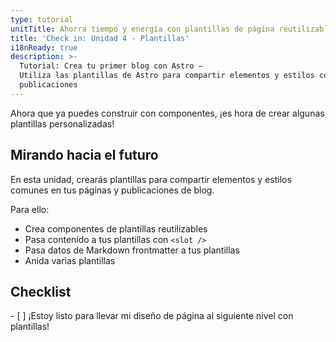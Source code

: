 ```yaml
---
type: tutorial
unitTitle: Ahorra tiempo y energía con plantillas de página reutilizables
title: 'Check in: Unidad 4 - Plantillas'
i18nReady: true
description: >-
  Tutorial: Crea tu primer blog con Astro —
  Utiliza las plantillas de Astro para compartir elementos y estilos comunes en tus páginas y
  publicaciones
---
```



Ahora que ya puedes construir con componentes, ¡es hora de crear algunas plantillas personalizadas!

## Mirando hacia el futuro

En esta unidad, crearás plantillas para compartir elementos y estilos comunes en tus páginas y publicaciones de blog.

Para ello:

- Crea componentes de plantillas reutilizables
- Pasa contenido a tus plantillas con `<slot />`
- Pasa datos de Markdown frontmatter a tus plantillas
- Anida varias plantillas



<Box icon="check-list">

## Checklist

<Checklist>
- [ ] ¡Estoy listo para llevar mi diseño de página al siguiente nivel con plantillas!
</Checklist>
</Box>
